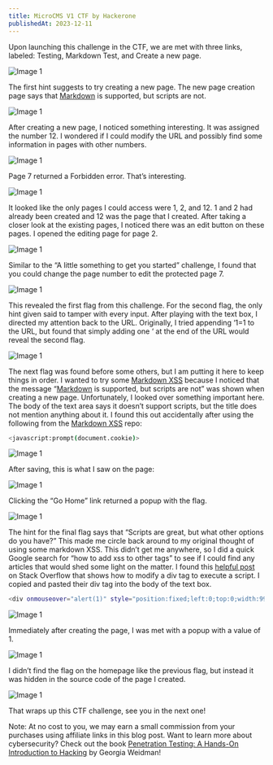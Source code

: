```yaml
---
title: MicroCMS V1 CTF by Hackerone
publishedAt: 2023-12-11
---
```


Upon launching this challenge in the CTF, we are met with three links, labeled: Testing, Markdown Test, and Create a new page.

![Image 1](https://miro.medium.com/v2/resize:fit:720/format:webp/1*RlwQNGGgZl4ELTaWIbzUFg.png)

The first hint suggests to try creating a new page. The new page creation page says that [Markdown](https://github.com/adam-p/markdown-here/wiki/Markdown-Cheatsheet) is supported, but scripts are not.

![Image 1](https://miro.medium.com/v2/resize:fit:720/format:webp/1*dwLIdQIU7jYQFDx2lE4j0g.png)

After creating a new page, I noticed something interesting. It was assigned the number 12. I wondered if I could modify the URL and possibly find some information in pages with other numbers.

![Image 1](https://miro.medium.com/v2/resize:fit:720/format:webp/1*f1kLgtJaKGKKb0gBNofXMQ.png)

Page 7 returned a Forbidden error. That’s interesting.

![Image 1](https://miro.medium.com/v2/resize:fit:720/format:webp/1*D-MkAHr9-26Wp9MzHWHTtw.png)

It looked like the only pages I could access were 1, 2, and 12. 1 and 2 had already been created and 12 was the page that I created. After taking a closer look at the existing pages, I noticed there was an edit button on these pages. I opened the editing page for page 2.

![Image 1](https://miro.medium.com/v2/resize:fit:720/format:webp/1*8JOfarDKJMHr3Wv3Q1HRTw.png)

Similar to the “A little something to get you started” challenge, I found that you could change the page number to edit the protected page 7.

![Image 1](https://miro.medium.com/v2/resize:fit:720/format:webp/1*irYtwuF4jsCWqO41Flz3zw.png)

This revealed the first flag from this challenge. For the second flag, the only hint given said to tamper with every input. After playing with the text box, I directed my attention back to the URL. Originally, I tried appending ‘1=1 to the URL, but found that simply adding one ‘ at the end of the URL would reveal the second flag.

![Image 1](https://miro.medium.com/v2/resize:fit:720/format:webp/1*VQlexFPuqGsBz9WlqDwLIw.png)

The next flag was found before some others, but I am putting it here to keep things in order. I wanted to try some [Markdown XSS](https://github.com/cujanovic/Markdown-XSS-Payloads/blob/master/Markdown-XSS-Payloads.txt) because I noticed that the message “[Markdown](https://github.com/adam-p/markdown-here/wiki/Markdown-Cheatsheet) is supported, but scripts are not” was shown when creating a new page. Unfortunately, I looked over something important here. The body of the text area says it doesn’t support scripts, but the title does not mention anything about it. I found this out accidentally after using the following from the [Markdown XSS](https://github.com/cujanovic/Markdown-XSS-Payloads/blob/master/Markdown-XSS-Payloads.txt) repo:

```sh
<javascript:prompt(document.cookie)>
```

![Image 1](https://miro.medium.com/v2/resize:fit:720/format:webp/1*NH2h4EGvvawr8rKbusG9BQ.png)

After saving, this is what I saw on the page:

![Image 1](https://miro.medium.com/v2/resize:fit:720/format:webp/1*0vc24PUNuDr2r5ZwdJJxAg.png)

Clicking the “Go Home” link returned a popup with the flag.

![Image 1](https://miro.medium.com/v2/resize:fit:720/format:webp/1*Awn9MhEbAntq6LT9dGAZFQ.png)

The hint for the final flag says that “Scripts are great, but what other options do you have?” This made me circle back around to my original thought of using some markdown XSS. This didn’t get me anywhere, so I did a quick Google search for “how to add xss to other tags” to see if I could find any articles that would shed some light on the matter. I found this [helpful post](https://security.stackexchange.com/a/24910) on Stack Overflow that shows how to modify a div tag to execute a script. I copied and pasted their div tag into the body of the text box.

```sh
<div onmouseover="alert(1)" style="position:fixed;left:0;top:0;width:9999px;height:9999px;"></div>
```

![Image 1](https://miro.medium.com/v2/resize:fit:720/format:webp/1*Kly-1HAfVWPBsw3pRybkKQ.png)

Immediately after creating the page, I was met with a popup with a value of 1.

![Image 1](https://miro.medium.com/v2/resize:fit:720/format:webp/1*IxqY2nrKzLhcK4kV2biTPw.png)

I didn’t find the flag on the homepage like the previous flag, but instead it was hidden in the source code of the page I created.

![Image 1](https://miro.medium.com/v2/resize:fit:720/format:webp/1*nLc_plyFrACwoPz4AaiMKQ.png)

That wraps up this CTF challenge, see you in the next one!

Note: At no cost to you, we may earn a small commission from your purchases using affiliate links in this blog post.
Want to learn more about cybersecurity? Check out the book [Penetration Testing: A Hands-On Introduction to Hacking](https://amzn.to/49PYCYz) by Georgia Weidman!